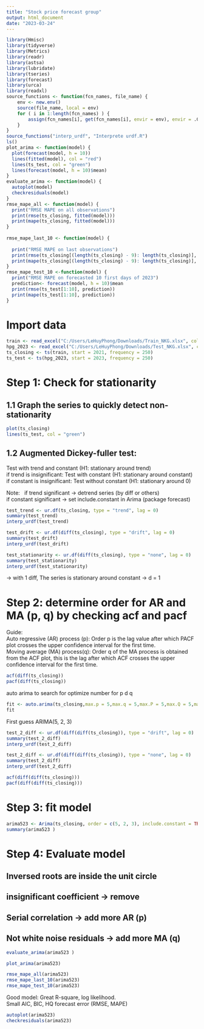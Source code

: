 ---
title: "Stock price forecast group"
output: html_document
date: "2023-03-24"
---

```{r setup, include=FALSE}
library(Hmisc)
library(tidyverse)
library(Metrics)
library(readr)
library(astsa)
library(lubridate)
library(tseries)
library(forecast)
library(urca)
library(readxl)
source_functions <- function(fcn_names, file_name) {
    env <- new.env()
    source(file_name, local = env)
    for ( i in 1:length(fcn_names) ) {
        assign(fcn_names[i], get(fcn_names[i], envir = env), envir = .GlobalEnv)
    }
}
source_functions("interp_urdf", "Interprete urdf.R")
ls()
plot_arima <- function(model) {
  plot(forecast(model, h = 10))
  lines(fitted(model), col = "red")
  lines(ts_test, col = "green")
  lines(forecast(model, h = 10)$mean)
}
evaluate_arima <- function(model) {
  autoplot(model)
  checkresiduals(model)
}
rmse_mape_all <- function(model) {
  print("RMSE MAPE on all observations")
  print(rmse(ts_closing, fitted(model)))
  print(mape(ts_closing, fitted(model)))
}
  
rmse_mape_last_10 <- function(model) {
  
  print("RMSE MAPE on last observations")
  print(rmse(ts_closing[(length(ts_closing) - 9): length(ts_closing)], fitted(model)[(length(ts_closing) - 9): length(ts_closing)]))
  print(mape(ts_closing[(length(ts_closing) - 9): length(ts_closing)], fitted(model)[(length(ts_closing) - 9): length(ts_closing)]))
}
rmse_mape_test_10 <-function(model) {
  print("RMSE MAPE on forecasted 10 first days of 2023")
  prediction<- forecast(model, h = 10)$mean
  print(rmse(ts_test[1:10], prediction))
  print(mape(ts_test[1:10], prediction))
}
```
# Import data
```{r}
train <- read_excel("C:/Users/LeHuyPhong/Downloads/Train_NKG.xlsx", col_names = FALSE) #use 2 years 2021 and 2022 to train model
hpg_2023 <- read_excel("C:/Users/LeHuyPhong/Downloads/Test_NKG.xlsx", col_names = FALSE)
ts_closing <- ts(train, start = 2021, frequency = 250)
ts_test <- ts(hpg_2023, start = 2023, frequency = 250)
```

# Step 1: Check for stationarity
## 1.1 Graph the series to quickly detect non-stationarity
```{r}
plot(ts_closing)
lines(ts_test, col = "green")
```

## 1.2 Augmented Dickey-fuller test:

Test with trend and constant (H1: stationary around trend) \
if trend is insignificant: Test with constant (H1: stationary around constant)\
if constant is insignificant: Test without constant (H1: stationary around 0)\

Note: \ 
if trend significant -> detrend series (by diff or others) \
if constant significant -> set include.constant in Arima (package forecast) \
```{r}
test_trend <- ur.df(ts_closing, type = "trend", lag = 0)
summary(test_trend)
interp_urdf(test_trend)
```

```{r}
test_drift <- ur.df(diff(ts_closing), type = "drift", lag = 0) 
summary(test_drift)
interp_urdf(test_drift)
```
```{r}
test_stationarity <- ur.df(diff(ts_closing), type = "none", lag = 0) 
summary(test_stationarity)
interp_urdf(test_stationarity)
```

-> with 1 diff, The series is stationary around constant -> d = 1

# Step 2: determine order for AR and MA (p, q) by checking acf and pacf
Guide: \
Auto regressive (AR) process (p): Order p is the lag value after which PACF plot crosses the upper confidence interval for the first time. \
Moving average (MA) process(q): Order q of the MA process is obtained from the ACF plot, this is the lag after which ACF crosses the upper confidence interval for the first time.\
```{r}
acf(diff(ts_closing))
pacf(diff(ts_closing))
```
auto arima to search for optimize number for p d q
```{r}
fit <- auto.arima(ts_closing,max.p = 5,max.q = 5,max.P = 5,max.Q = 5,max.d = 5,seasonal = TRUE,ic = 'aic')
fit
```
First guess ARIMA(5, 2, 3)
```{r}
test_2_diff <- ur.df(diff(diff(ts_closing)), type = "drift", lag = 0)
summary(test_2_diff)
interp_urdf(test_2_diff)
```
```{r}
test_2_diff <- ur.df(diff(diff(ts_closing)), type = "none", lag = 0)
summary(test_2_diff)
interp_urdf(test_2_diff)
```

```{r}
acf(diff(diff(ts_closing)))
pacf(diff(diff(ts_closing)))
```
# Step 3: fit model
```{r}
arima523 <- Arima(ts_closing, order = c(5, 2, 3), include.constant = TRUE)
summary(arima523 )
```

# Step 4: Evaluate model
## Inversed roots are inside the unit circle
## insignificant coefficient -> remove
## Serial correlation -> add more AR (p)
## Not white noise residuals -> add more MA (q)
```{r}
evaluate_arima(arima523 )
```
```{r}
plot_arima(arima523)
```
```{r}
rmse_mape_all(arima523)
rmse_mape_last_10(arima523)
rmse_mape_test_10(arima523)
```

Good model: Great R-square, log likelihood.\
Small AIC, BIC, HQ forecast error (RMSE, MAPE)\


```{r}
autoplot(arima523)
checkresiduals(arima523)
```